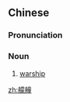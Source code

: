 ==Chinese==
{{zh-forms}}

===Pronunciation===
{{zh-pron
|m=méngchōng,méngtóng,1nb=mainland China,2nb=Taiwan
|cat=n
}}

===Noun===
{{zh-noun}}

# {{lb|zh|archaic}} [[warship]]

[[zh:艨艟]]